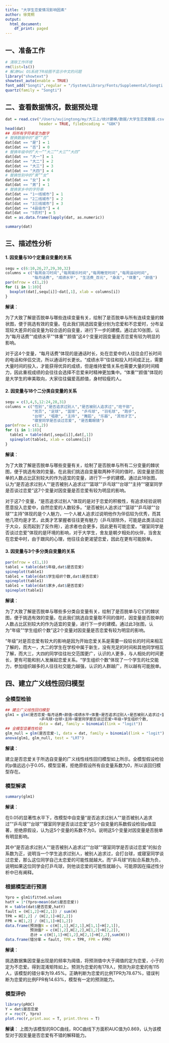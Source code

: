 ```yaml
---
title: "大学生恋爱情况影响因素"
author: 徐竞桐
output: 
  html_document:
    df_print: paged
---
```


##  一、准备工作
```r
# 清除工作环境
rm(list=ls())
# 解决Mac OS系统下R绘图不显示中文的问题
library("showtext")
showtext_auto(enable = TRUE)
font_add("Songti",regular = "/System/Library/Fonts/Supplemental/Songti.ttc")
quartz(family = "Songti")
```

## 二、查看数据情况，数据预处理

```r
dat = read.csv("/Users/xujingtong/my/大三上/统计建模/数据/大学生恋爱数据.csv", 
               header = TRUE, fileEncoding = "GBK")                             # 导入数据，使用GBK编码识别中文
head(dat)                                                                       # 查看数据集的前几行
## 将所有字符串变为数字
# 替换数据中的“是”“否”
dat[dat == "是"] = 1
dat[dat == "否"] = 0
# 替换年级中的“大一”“大二”“大三”“大四”
dat[dat == "大一"] = 1
dat[dat == "大二"] = 2
dat[dat == "大三"] = 3
dat[dat == "大四"] = 4
# 替换性别中的“男”“女”
dat[dat == "女"] = 0
dat[dat == "男"] = 1
# 替换家乡中的字符串
dat[dat == "1一线城市"] = 1
dat[dat == "2二线城市"] = 2
dat[dat == "3三线城市"] = 3
dat[dat == "4县级市"] = 4
dat[dat == "5农村"] = 5
dat = as.data.frame(lapply(dat, as.numeric))                                    # 将数据框中的数据变为数值型

summary(dat)                                                                    # 查看数据集的描述统计结果
```

## 三、描述性分析

#### 1. 因变量与10个定量自变量的关系

```r
sequ = c(6:10,26,27,29,30,32)                                                   # 挑选出定量自变量
columns = c("每周自习时间","每周娱乐时间","每周睡觉时间","每周运动时间",
            "每月话费", "成绩水平", "生活费_百元", "身高", "体重", "颜值")      # 定量自变量的名称
par(mfrow = c(1,2))                                                             # 一次展示两幅图
for (i in 1:10){
  boxplot(dat[,sequ[i]]~dat[,1], xlab = columns[i])                             # 对于每个定型自变量绘制箱线图
}
```

**解读**：

为了大致了解是否脱单与哪些连续变量有关，绘制了是否脱单与所有连续变量的棘状图，便于挑选有效的变量。在此我们挑选因变量分别为恋爱和不恋爱时，分布呈现较大差异的自变量为较合适的自变量，进行下一步的建模。通过此10张图，认为“每月话费”“成绩水平”“体重”“颜值”这4个变量对因变量是否恋爱有较为明显的影响。

对于这4个变量，“每月话费”体现的是通话时长，处在恋爱中的人往往会打长时间的电话和伴侣交流，所以通话时长更长。“成绩水平”往往和投入时间成正比，需要大量时间的投入，才能获得优异的成绩，但是维持爱情关系也需要大量的时间精力，因此重视成绩的会往往会选择不恋爱来时精神更加集中。“体重”“颜值”体现的是大学生的审美取向，大家往往偏爱高颜值，身材较瘦的人。


#### 2. 因变量与18个二分类自变量的关系

```r
sequ = c(3,4,5,12:24,28,31)                                                     # 挑出二分类自变量
columns = c("性别","是否追求过别人","是否被别人追求过","班干部",
            "党员", "足球", "篮球", "乒乓球", "羽毛球", "跑步", 
            "台球", "唱歌", "主持", "舞蹈", "乐器", "其他才艺",
            "寝室同学是否谈过恋爱", "是否戴眼镜")                               # 二分类自变量的名称
par(mfrow = c(1,2))                                                             # 一次展示两幅图
for (i in 1:18){
  table1 = table(dat[,sequ[i]],dat[,1])                                         # 统计分类变量各种取值情况下因变量的取值
  spineplot(table1, xlab = columns[i])                                          # 对于每个二分类自变量绘制棘状图
}
```

**解读**：

为了大致了解是否脱单与哪些变量有关，绘制了是否脱单与所有二分变量的棘状图，便于挑选有效的变量。在此我们挑选自变量取两种不同的值时，因变量是否脱单的人数占比区别较大的作为适宜的变量，进行下一步的建模。通过此18张图，认为“是否追求过别人”“是否被别人追求过”“篮球”“乒乓球”“台球”“主持”“寝室同学是否谈过恋爱”这7个变量对因变量是否恋爱有较为明显的影响。

对于这7个变量，“是否追求过别人”体现的是对于恋爱的积极性，有追求经验说明愿意投入恋爱中，自然恋爱的人数较多。“是否被别人追求过”“篮球”“乒乓球”“台球”“主持”体现的是个人魅力，一个人被人追求过说明他作为伴侣较为优秀，而其他几项均是才艺，此类才艺掌握者往往更有魅力（乒乓球除外，可能是此类活动过于大众，反而起到了反作用），追求者也会更多，因此更有可能恋爱。“寝室同学是否谈过恋爱”体现的是环境的影响，对于大学生，舍友是朝夕相处的伙伴，当舍友在恋爱中时，由于跟风的心理，他往往会更渴望恋爱，因此在更有可能脱单。


#### 3. 因变量与3个多分类自变量的关系

```r
par(mfrow = c(1,1))                                                             # 一次展示一幅图
table1 = table(dat$年级,dat$是否恋爱)
spineplot(table1)                                                               # 绘制是否恋爱关于年级的棘状图
table1 = table(dat$学生组织个数,dat$是否恋爱)
spineplot(table1)                                                               # 绘制是否恋爱关于学生组织个数的棘状图
table1 = table(dat$家乡,dat$是否恋爱)
spineplot(table1)                                                               # 绘制是否恋爱关于家乡的棘状图
```

**解读**：

为了大致了解是否脱单与哪些多分类自变量有关，绘制了是否脱单与它们的棘状图，便于挑选有效的变量。在此我们挑选自变量取不同的值时，因变量是否脱单的人数占比区别较大的作为适宜的变量，进行下一步的建模。通过此3张图，认为“年级”“学生组织个数”这2个变量对因变量是否恋爱有较为明显的影响。

“年级”对是否恋爱有较大的影响是因为开始恋爱关系是需要一段较长的时间来相互了解的，而大一，大二的学生在学校中属于新生，没有充足的时间和其他同学相互了解，而大三，大四的同学往往社交范围更广，认识的人更多，与人相处的时间更长，更有可能和别人发展起恋爱关系。“学生组织个数”体现了一个学生的社交能力，参加组织越多的人往往社交能力越强，认识的人群越广，所以越有可能脱单。

## 四、建立广义线性回归模型

### 全模型检验

```r
## 建立广义线性回归模型
glm1 = glm(是否恋爱~每月话费+颜值+成绩水平+体重+是否追求过别人+是否被别人追求过+篮球
               +乒乓球+台球+主持+寝室同学是否谈过恋爱+年级+学生组织个数, 
               data = dat, family = binomial(link = "logit"))                   # 根据挑选的变量建立模型
## 全模型显著性检验
glm_null = glm(是否恋爱~1, data = dat, family = binomial(link = "logit"))       # 建立一个空的广义线性回归模
anova(glm1, glm_null, test = "LRT")                                             # 进行似然比检验
```

**解读**：

建立是否恋爱关于所选自变量的广义线性线性回归模型如上所示。全模型假设检验的p值远远小于0.05，模型显著，拒绝原假设所有自变量系数为0，所以该回归模型存在。

### 模型解读

```r
summary(glm1)                                                                   # 展示模型结果
```

**解读**：

在0.05的显著性水平下，改模型中自变量“是否追求过别人”“是否被别人追求过”“乒乓球”“台球”“寝室同学是否谈过恋爱”这5个自变量的系数假设检验p值显著，拒绝原假设，认为这5个变量的系数不为0。说明这5个变量对因变量是否脱单有明显影响。

其中“是否追求过别人”“是否被别人追求过”“台球”“寝室同学是否谈过恋爱”的拟合系数为正，说明当一个学生追求过别人，被别人追求过，会打台球，或寝室同学谈过恋爱，那么这位同学自己太恋爱的可能性就越大。而“乒乓球”的拟合系数为负，说明如果这位同学会打乒乓球，则他谈恋爱的可能性就越小。可能原因在描述性分析中已有阐释。


### 根据模型进行预测

```r
Ypro = glm1$fitted.values                                                       # 提取模型对于是否恋爱概率的预测
hatY = 1*(Ypro>mean(dat$是否恋爱))                                              # 挑选阈值，将预测的概率转变为是否恋爱的取值
H = table(dat$是否恋爱,hatY)                                                    # 展示混淆矩阵
fault = (H[1,2]+H[2,1]) / sum(H)                                                # 错分率
TPR = H[2,2] / (H[2,1]+H[2,2])                                                  # 恋爱的人中有多少被正确预测
FPR = H[1,2] / (H[1,1]+H[1,2])                                                  # 非恋爱的人中有多少被错误预测
data.frame(预测值N = c(H[1,1],H[2,1],H[1,1]+H[2,1]),
           预测值P = c(H[1,2],H[2,2],H[1,2]+H[2,2]),
           总计 = c(H[1,1]+H[1,2],H[2,1]+H[2,2],sum(H)))                        # 展示混淆矩阵
data.frame(错分率 = fault, TPR = TPR, FPR = FPR)                                # 展示错分率、TPR、FPR

```


**解读**：

挑选数据集因变量出现是的频率为阈值，将预测值中大于阈值的定为恋爱，小于的定为不恋爱。得到混淆矩阵如上。预测为恋爱的有178人，预测为非恋爱的有115人，该模型的错分率为19.45%。正确判断为恋爱的比例TPR为78.67%，错误判断为恋爱的比例FPR有14.63%，模型有一定的预测能力。

### 模型评价

```r
library(pROC)
Y = dat$是否恋爱
r = roc(Y, Ypro)
plot.roc(r,print.auc = T, print.thres = T)
```

**解读**：
上图为该模型的ROC曲线，ROC曲线下方面积AUC值为0.869，认为该模型对于因变量是否恋爱有不错的解释能力。











